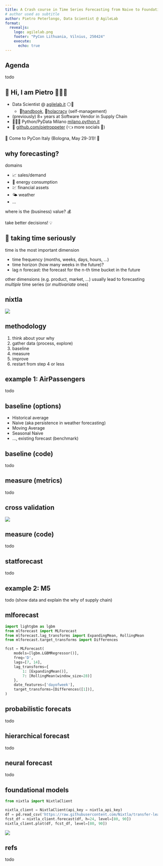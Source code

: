 ```yaml
---
title: A Crash course in Time Series Forecasting from Naive to Foundational
# author used as subtitle
author: Pietro Peterlongo, Data Scientist @ AgileLab
format:
  revealjs:
    logo: agilelab.png
    footer: "PyCon Lithuania, Vilnius, 250424"
    execute:
      echo: true
---
```

## Agenda

todo

## 👋 Hi, I am Pietro  👨‍👩‍👧

- Data Scientist @ [agilelab.it](agilelab.it) ⚪️🔵
  - 📘[handbook](), 🤙[holacracy]() (self-management)
- (previously) 8+ years at Software Vendor in Supply Chain
- 🐍🇮🇹 Python/PyData Milano [milano.python.it]()
- 🐙 [github.com/pietroppeter](github.com/pietroppeter) (👈 more socials 🔗)

🎪 Come to PyCon Italy (Bologna, May 29-31)! 🍝

## why forecasting?

domains

- 📈 sales/demand
- 🔋 energy consumption
- 💹 financial assets
- 🌤️ weather
- ...

where is the (business) value? 💰

take better decisions! 💡

## 🏹 taking time seriously

time is the most important dimension

- time frequency (months, weeks, days, hours, ...)
- time horizon (how many weeks in the future)?
- lag n forecast: the forecast for the n-th time bucket in the future

other dimensions (e.g. product, market, ...) usually lead
to forecasting _multiple_ time series (or _multivariate_ ones)

## nixtla

![](images/nixtla.png)

## methodology

1. think about your why
2. gather data (process, explore)
3. baseline
4. measure
5. improve
6. restart from step 4 or less

## example 1: AirPassengers

todo

## baseline (options)

- Historical average
- Naive (aka persistence in weather forecasting)
- Moving Average
- Seasonal Naive
- ..., existing forecast (benchmark)

## baseline (code)

todo

## measure (metrics)

todo

## cross validation

![](images/crossvalidation.gif)

## measure (code)

todo

## statforecast

todo

## example 2: M5

todo (show data and explain the why of supply chain)

## mlforecast

```python
import lightgbm as lgbm
from mlforecast import MLForecast
from mlforecast.lag_transforms import ExpandingMean, RollingMean
from mlforecast.target_transforms import Differences

fcst = MLForecast(
    models=[lgbm.LGBMRegressor()],
    freq='D',
    lags=[7, 14],
    lag_transforms={
        1: [ExpandingMean()],
        7: [RollingMean(window_size=28)]
    },
    date_features=['dayofweek'],
    target_transforms=[Differences([1])],
)
```


## probabilistic forecats

todo

## hierarchical forecast

todo

## neural forecast

todo

## foundational models

```python
from nixtla import NixtlaClient

nixtla_client = NixtlaClient(api_key = nixtla_api_key)
df = pd.read_csv('https://raw.githubusercontent.com/Nixtla/transfer-learning-time-series/main/datasets/electricity-short.csv')
fcst_df = nixtla_client.forecast(df, h=24, level=[80, 90])
nixtla_client.plot(df, fcst_df, level=[80, 90])
```

![](images/timegpt.png)

## refs

todo